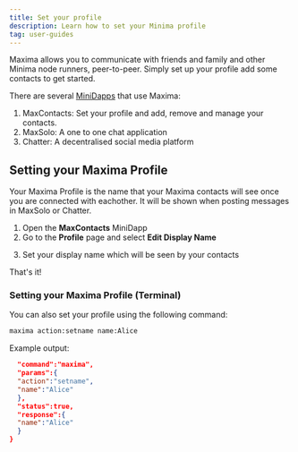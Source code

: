 ```yaml
---
title: Set your profile
description: Learn how to set your Minima profile
tag: user-guides
---
```


Maxima allows you to communicate with friends and family and other Minima node runners, peer-to-peer. Simply set up your profile add some contacts to get started.

There are several [MiniDapps](https://minidapps.minima.global/) that use Maxima:

1. MaxContacts: Set your profile and add, remove and manage your contacts.
2. MaxSolo: A one to one chat application
3. Chatter: A decentralised social media platform

## Setting your Maxima Profile

Your Maxima Profile is the name that your Maxima contacts will see once you are connected with eachother. It will be shown when posting messages in MaxSolo or Chatter.

1. Open the **MaxContacts** MiniDapp
2. Go to the **Profile** page and select **Edit Display Name**

<ImageZoom
  src="/img/maxima/maxima-profile.png"
  alt="profile"
  width={300}
  height={300}
/>

3. Set your display name which will be seen by your contacts

That's it!

### Setting your Maxima Profile (Terminal)

You can also set your profile using the following command:

```bash title="Terminal"
maxima action:setname name:Alice
```

Example output:

```json title="Output"{
  "command":"maxima",
  "params":{
  "action":"setname",
  "name":"Alice"
  },
  "status":true,
  "response":{
  "name":"Alice"
  }
}
```
